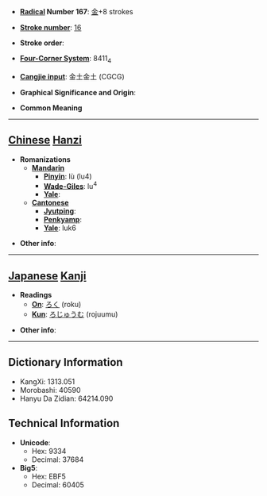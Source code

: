 * '''[[Wiktionary:Chinese radical index| Radical]] Number 167''': [[Wiktionary:Chinese radical index 金|金]]+8 strokes

* '''[[Wiktionary:Chinese total strokes index|Stroke number]]''': [[Wiktionary:Chinese total strokes index 16|16]]

* '''Stroke order''': 

* '''[[Wiktionary:Chinese four corner index|Four-Corner System]]''': 8411<sub>4</sub>

* '''[[Wiktionary:Chinese Cangjie index|Cangjie input]]''': 金土金土 (CGCG)

* '''Graphical Significance and Origin''': 

* '''Common Meaning'''

----

== [[Chinese]] [[Hanzi]] ==

* '''Romanizations'''
** '''[[Mandarin]]'''
*** '''[[Pinyin]]''': lù (lu4)
*** '''[[Wade-Giles]]''': lu<sup>4</sup>
*** '''[[Yale]]''': 
** '''[[Cantonese]]'''
*** '''[[Jyutping]]''':
*** '''[[Penkyamp]]''': 
*** '''[[Yale]]''': luk6

* '''Other info''': 

----

== [[Japanese]] [[Kanji]] ==

* '''Readings'''
** '''[[On]]''': [[ろく]] (roku)
** '''[[Kun]]''': [[ろじゅうむ]] (rojuumu)

* '''Other info''':  

----

== Dictionary Information ==

* KangXi: 1313.051
* Morobashi: 40590
* Hanyu Da Zidian: 64214.090

== Technical Information ==

* '''Unicode''':
** Hex: 9334
** Decimal: 37684
* '''Big5''':
** Hex: EBF5
** Decimal: 60405